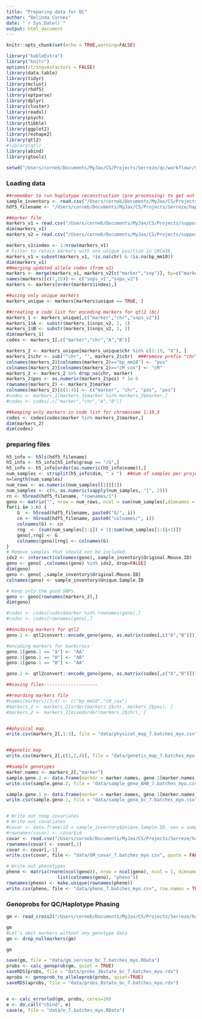 ```yaml
---
title: "Preparing data for QC"
author: "Belinda Cornes"
date: "`r Sys.Date()`"
output: html_document
---
```


```r
knitr::opts_chunk$set(echo = TRUE,warning=FALSE)

library("kableExtra")
library("knitr")
options(stringsAsFactors = FALSE)
library(data.table) 
library(tidyr)     
library(mclust)     
library(rhdf5)      
library(optparse)
library(dplyr)
library(cluster)
library(readxl)
library(psych)
library(tibble)
library(ggplot2)
library(reshape2)
library(qtl2)
#library(qtl)
library(abind)
library(gtools)

setwd("/Users/corneb/Documents/MyJax/CS/Projects/Serreze/qc/workflowr/Serreze-T1D_Workflow")

```


### Loading data
```r

##remember to run haplotype reconstruction (pre processing) to get out sample_inventory and hdf5 file
sample_inventory <- read.csv("/Users/corneb/Documents/MyJax/CS/Projects/Serreze/haplotype.reconstruction/output_7.batches_myo/DODB_inventory_serreze_myo_7.batches_DO.csv", stringsAsFactors=FALSE, colClasses = c("character"))
hdf5_filename <- "/Users/corneb/Documents/MyJax/CS/Projects/Serreze/haplotype.reconstruction/output_7.batches_myo/hdf5_serreze_myo_7.batches_DO.h5"

##marker file
markers_v1 = read.csv("/Users/corneb/Documents/MyJax/CS/Projects/support.files/MUGAarrays/UWisc/gm_uwisc_v1.csv", as.is=T)
dim(markers_v1)
markers_v2 = read.csv("/Users/corneb/Documents/MyJax/CS/Projects/support.files/MUGAarrays/UWisc/gm_uwisc_v2.csv", as.is=T)

markers_v1$index <- 1:nrow(markers_v1)
# Filter to retain markers with one unique position in GRCm38.
markers_v1 = subset(markers_v1, !is.na(chr) & !is.na(bp_mm10))
dim(markers_v1)
##merging updated allele codes (from v2)
markers <- merge(markers_v1, markers_v2[c("marker","snp")], by=c("marker"), all.x=T)
names(markers)[c(7,15)] <- c("snps_v1","snps_v2")
markers <- markers[order(markers$index),]

##using only unique markers
markers_unique <- markers[markers$unique == TRUE, ]

##creating a code list for encoding markers for qtl2 (bc)
markers_1 <- markers_unique[,c("marker","chr","snps_v2")]
markers_1$A <- substr(markers_1$snps_v2, 1, 1)
markers_1$B <- substr(markers_1$snps_v2, 2, 2)
dim(markers_1)
codes <- markers_1[,c("marker","chr","A","B")]

markers_2 <- markers_unique[markers_unique$chr %in% c(1:19, "X"), ]
markers_2$chr <- sub("^chr", "", markers_2$chr)  ###remove prefix "chr"
colnames(markers_2)[colnames(markers_2)=="bp_mm10"] <- "pos" 
colnames(markers_2)[colnames(markers_2)=="cM_cox"] <- "cM"
markers_2 <- markers_2 %>% drop_na(chr, marker) 
markers_2$pos <- as.numeric(markers_2$pos) * 1e-6
rownames(markers_2) <- markers_2$marker
colnames(markers_2)[c(1:4)] <- c("marker", "chr", "pos", "pos")
#codes <- markers_1[markers_1$marker %in% markers_2$marker,]
#codes <- codes[,c("marker","chr","A","B")]

##keeping only markers in code list for chromosome 1:10,X
codes <- codes[codes$marker %in% markers_2$marker,]
dim(markers_2)
dim(codes)

```

### preparing files
```r


h5_info <- h5ls(hdf5_filename)
h5_info <- h5_info[h5_info$group == "/G",]
h5_info <- h5_info[order(as.numeric(h5_info$name)),]
num_samples <- strsplit(h5_info$dim, " x ")  ##num of samples per project
n=length(num_samples)
num_rows <- as.numeric(num_samples[[1]][1])
num_samples <- c(0, as.numeric(sapply(num_samples, "[", 2)))  
rn <- h5read(hdf5_filename, "rownames/1")
geno <- matrix("", nrow = num_rows, ncol = sum(num_samples),dimnames = list(rn, rep("", sum(num_samples))))
for(i in 1:n) {
    G  <- h5read(hdf5_filename, paste0("G/", i))
    cn <- h5read(hdf5_filename, paste0("colnames/", i))
    colnames(G) <- cn
    rng  <- (sum(num_samples[1:i]) + 1):sum(num_samples[1:(i+1)])
    geno[,rng] <- G
    colnames(geno)[rng] <- colnames(G)
} 
# Remove samples that should not be included.
idx2 <- intersect(colnames(geno), sample_inventory$Original.Mouse.ID)
geno <- geno[ ,colnames(geno) %in% idx2, drop=FALSE]
dim(geno)
geno <- geno[ ,sample_inventory$Original.Mouse.ID]  
colnames(geno) <- sample_inventory$Unique.Sample.ID

# Keep only the good SNPs.
geno <- geno[rownames(markers_2),]
dim(geno)

#codes <- codes[codes$marker %in% rownames(geno),]
#codes <- codes[rownames(geno),]

##encdoing markers for qtl2
geno.1 <- qtl2convert::encode_geno(geno, as.matrix(codes[,c("A","B")]))

#encoding markers for backcross
geno.1[geno.1 == "A"] <- "AA"
geno.1[geno.1 == "H"] <- "AB"
geno.1[geno.1 == "B"] <- "AA"

geno.2 <- qtl2convert::encode_geno(geno, as.matrix(codes[,c("A","B")]))

##saving files--------------------

##reording markers file
#names(markers)[3:4] <- c("bp_mm10","cM_cox")
#markers_2 <- markers_2[order(markers_2$chr, markers_2$pos), ]
#markers_2 <- markers_2[mixedorder(markers_2$chr), ]


##physical map
write.csv(markers_2[,1:3], file = "data/physical_map_7.batches_myo.csv",row.names = FALSE, quote = FALSE)


##genetic map
write.csv(markers_2[,c(1,2,4)], file = "data/genetic_map_7.batches_myo.csv",row.names = FALSE, col.names =c("marker", "chr", "pos"), quote = FALSE)  

##sample genotypes
marker.names <- markers_2[,"marker"]
sample.geno.2 <- data.frame(marker = marker.names, geno.2[marker.names,], stringsAsFactors = F, check.names=F)
write.csv(sample.geno.2, file = "data/sample_geno_AHB_7.batches_myo.csv",row.names = F, quote = F)

sample.geno.1 <- data.frame(marker = marker.names, geno.1[marker.names,], stringsAsFactors = F, check.names=F)
write.csv(sample.geno.1, file = "data/sample_geno_bc_7.batches_myo.csv",row.names = F, quote = F)


# Write out temp covariates
# Write out covariates
#covar <- data.frame(id = sample_inventory$Unique.Sample.ID, sex = sample_inventory$Sex,generation = sample_inventory$DO.Generation)
#rownames(covar) <- covar$id
covar <- read.csv("/Users/corneb/Documents/MyJax/CS/Projects/Serreze/haplotype.reconstruction/output_7.batches_myo/qtl2/GM_covar_pheno_myo_7.batches.csv")
rownames(covar) <- covar[,1]
covar <- covar[,-1]
write.csv(covar, file <- "data/GM_covar_7.batches_myo.csv", quote = FALSE, row.names = TRUE)

# Write out phenotypes  
pheno <- matrix(rnorm(ncol(geno)), nrow = ncol(geno), ncol = 1, dimnames =
                   list(colnames(geno), "pheno")) 
rownames(pheno) <- make.unique(rownames(pheno))
write.csv(pheno, file <- "data/pheno_7.batches_myo.csv", row.names = TRUE, quote = FALSE)

```

### Genoprobs for QC/Haplotype Phasing
```r

gm <- read_cross2("/Users/corneb/Documents/MyJax/CS/Projects/Serreze/haplotype.reconstruction/output_7.batches_myo/gm_bc_7.batches_myo_BC366.json")

gm
#Let’s omit markers without any genotype data
gm <- drop_nullmarkers(gm)

gm

save(gm, file = "data/gm_serreze_bc_7.batches_myo.RData")
probs <- calc_genoprob(gm, quiet = TRUE)
saveRDS(probs, file = "data/probs_36state_bc_7.batches_myo.rds")
aprobs <- genoprob_to_alleleprob(probs, quiet=TRUE)
saveRDS(aprobs, file = "data/probs_8state_bc_7.batches_myo.rds")


e <- calc_errorlod(gm, probs, cores=20)
e <- do.call("cbind", e)
save(e, file = "data/e_7.batches_myo.RData")
```